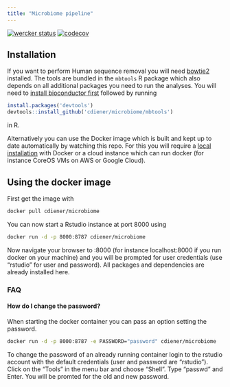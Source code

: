 ```yaml
---
title: "Microbiome pipeline"
---
```


[![wercker status](https://app.wercker.com/status/ef9cd211a697b9ae558269dab4ee619e/s "wercker status")](https://app.wercker.com/project/bykey/ef9cd211a697b9ae558269dab4ee619e)
[![codecov](https://codecov.io/gh/cdiener/microbiome/branch/master/graph/badge.svg)](https://codecov.io/gh/cdiener/microbiome)


## Installation

If you want to perform Human sequence removal you will need [bowtie2](http://bowtie-bio.sourceforge.net/bowtie2/index.shtml) installed. The tools are bundled in the `mbtools` R package which also depends on all additional packages you need to run
the analyses. You will need to [install bioconductor first](https://www.bioconductor.org/install/) followed by running

```R
install.packages('devtools')
devtools::install_github('cdiener/microbiome/mbtools')
```

in R.

Alternatively you can use the Docker image which is built and kept up to date automatically by watching this repo. For this
you will require a [local installation](https://www.docker.com/products/docker-toolbox) with Docker or a cloud instance which can run docker (for instance CoreOS VMs on AWS or Google Cloud).

## Using the docker image

First get the image with

```bash
docker pull cdiener/microbiome
```

You can now start a Rstudio instance at port 8000 using

```bash
docker run -d -p 8000:8787 cdiener/microbiome
```

Now navigate your browser to <your-ip>:8000 (for instance localhost:8000 if you run docker on your machine) and you will be prompted for user credentials (use "rstudio" for user and password). All packages and dependencies are already installed here.

### FAQ

#### How do I change the password?

When starting the docker container you can pass an option setting the password.

```bash
docker run -d -p 8000:8787 -e PASSWORD="password" cdiener/microbiome
```

To change the password of an already running container login to the rstudio
account with the default credentials (user and password are "rstudio"). Click on
the "Tools" in the menu bar and choose "Shell". Type "passwd" and Enter. You
will be promted for the old and new password.
